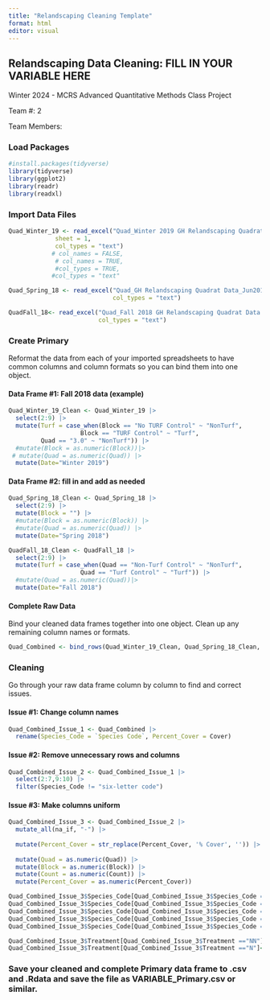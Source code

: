```yaml
---
title: "Relandscaping Cleaning Template"
format: html
editor: visual
---
```


## Relandscaping Data Cleaning: FILL IN YOUR VARIABLE HERE

Winter 2024 - MCRS Advanced Quantitative Methods Class Project

Team #: 2

Team Members:

### Load Packages

```r
#install.packages(tidyverse)
library(tidyverse)
library(ggplot2)
library(readr)
library(readxl)

```

### Import Data Files

```r
Quad_Winter_19 <- read_excel("Quad_Winter 2019 GH Relandscaping Quadrat Data.xlsx", 
             sheet = 1, 
             col_types = "text")
            # col_names = FALSE, 
             # col_names = TRUE,
             #col_types = TRUE, 
            #col_types = "text" 

```

```r
Quad_Spring_18 <- read_excel("Quad_GH Relandscaping Quadrat Data_Jun2018.xlsx",
                             col_types = "text")
```

```r
QuadFall_18<- read_excel("Quad_Fall 2018 GH Relandscaping Quadrat Data.xlsx",
                         col_types = "text")
```

### Create Primary

Reformat the data from each of your imported spreadsheets to have common columns and column formats so you can bind them into one object.

#### Data Frame #1: Fall 2018 data (example)

```r
Quad_Winter_19_Clean <- Quad_Winter_19 |>
  select(2:9) |>
  mutate(Turf = case_when(Block == "No TURF Control" ~ "NonTurf",
                    Block == "TURF Control" ~ "Turf",
         Quad == "3.0" ~ "NonTurf")) |>
  #mutate(Block = as.numeric(Block))|>
 # mutate(Quad = as.numeric(Quad)) |>
  mutate(Date="Winter 2019")
```

#### Data Frame #2: fill in and add as needed

```r
Quad_Spring_18_Clean <- Quad_Spring_18 |>
  select(2:9) |>
  mutate(Block = "") |>
  #mutate(Block = as.numeric(Block)) |>
  #mutate(Quad = as.numeric(Quad)) |>
  mutate(Date="Spring 2018")
```

```r
QuadFall_18_Clean <- QuadFall_18 |>
  select(2:9) |>
  mutate(Turf = case_when(Quad == "Non-Turf Control" ~ "NonTurf",
                    Quad == "Turf Control" ~ "Turf")) |>
  #mutate(Quad = as.numeric(Quad))|>
  mutate(Date="Fall 2018")
```

#### Complete Raw Data

Bind your cleaned data frames together into one object. Clean up any remaining column names or formats.

```r
Quad_Combined <- bind_rows(Quad_Winter_19_Clean, Quad_Spring_18_Clean, QuadFall_18_Clean)
```

### Cleaning

Go through your raw data frame column by column to find and correct issues.

#### Issue #1: Change column names

```r
Quad_Combined_Issue_1 <- Quad_Combined |>
  rename(Species_Code = `Species Code`, Percent_Cover = Cover)
```

#### Issue #2: Remove unnecessary rows and columns

```r
Quad_Combined_Issue_2 <- Quad_Combined_Issue_1 |>
  select(2:7,9:10) |>
  filter(Species_Code != "six-letter code")
```

#### Issue #3: Make columns uniform

```r
Quad_Combined_Issue_3 <- Quad_Combined_Issue_2 |>
  mutate_all(na_if, "-") |>
  
  mutate(Percent_Cover = str_replace(Percent_Cover, '% Cover', '')) |>
  
  mutate(Quad = as.numeric(Quad)) |> 
  mutate(Block = as.numeric(Block)) |>
  mutate(Count = as.numeric(Count)) |>
  mutate(Percent_Cover = as.numeric(Percent_Cover))

Quad_Combined_Issue_3$Species_Code[Quad_Combined_Issue_3$Species_Code == "HEDHEL (eng ivy)"] <- "HEDHEL"
Quad_Combined_Issue_3$Species_Code[Quad_Combined_Issue_3$Species_Code == "UK(01)"] <- "UNK1"
Quad_Combined_Issue_3$Species_Code[Quad_Combined_Issue_3$Species_Code == "UK(02)"] <- "UNK2"
Quad_Combined_Issue_3$Species_Code[Quad_Combined_Issue_3$Species_Code == "UK(03)"] <- "UNK3"
Quad_Combined_Issue_3$Species_Code[Quad_Combined_Issue_3$Species_Code == "UK(04)"] <- "UNK4"

Quad_Combined_Issue_3$Treatment[Quad_Combined_Issue_3$Treatment =="NN"]<-"NonNative"
Quad_Combined_Issue_3$Treatment[Quad_Combined_Issue_3$Treatment =="N"]<-"Native"


```

### Save your cleaned and complete Primary data frame to .csv and .Rdata and save the file as VARIABLE_Primary.csv or similar.

```r

```
